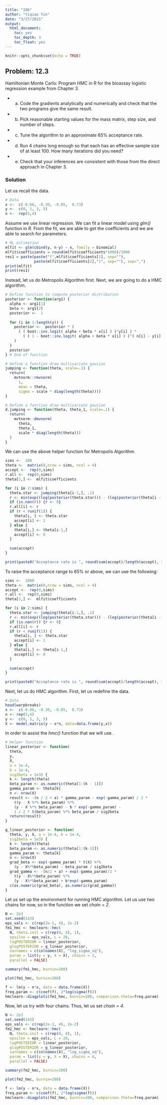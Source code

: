 ---
title: "10b"
author: "Yiqiao Yin"
date: "3/27/2021"
output:
  html_document:
    toc: yes
    toc_depth: 3
    toc_float: yes
---

```{r setup, include=FALSE}
knitr::opts_chunk$set(echo = TRUE)
```

## Problem: 12.3

Hamiltonian Monte Carlo: Program HMC in R for the bioassay logistic regression example
from Chapter 3.

- (a) Code the gradients analytically and numerically and check that the two programs give
the same result.
- (b) Pick reasonable starting values for the mass matrix, step size, and number of steps.
- (c) Tune the algorithm to an approximate 65% acceptance rate.
- (d) Run 4 chains long enough so that each has an effective sample size of at least 100.
How many iterations did you need?
- (e) Check that your inferences are consistent with those from the direct approach in
Chapter 3.

### Solution

Let us recall the data.

```{r}
# Data
x <-  c(-0.86, -0.30, -0.05,  0.73)
y <-  c(0, 1, 3, 5)
n <-  rep(5,4)
```

Assume we use linear regression. We can fit a linear model using *glm()* function in *R*. From the fit, we are able to get the coefficients and we are able to search for parameters.

```{r}
# ML estimation
mlfit <- glm(cbind(y, n-y) ~ x, family = binomial)
mlfit$coefficients = round(mlfit$coefficients*1000)/1000
res1 = paste(paste("(",mlfit$coefficients[1], sep=""),
             paste(mlfit$coefficients[2],")", sep=""), sep=",")
print(mlfit)
print(res1)
```

Instead, let us do Metropolis Algorithm first. Next, we are going to do a HMC algorithm.

```{r}
# Define function to compute posterior distribution
posterior <- function(arg1) {
  alpha <- arg1[1]
  beta <- arg1[2]
  posterior <-  1
  
  for (i in 1:length(y)) {
    posterior <-  posterior * ( 
      ( ( boot::inv.logit( alpha + beta * x[i] ) )^y[i] ) *
        ( ( 1 - boot::inv.logit( alpha + beta * x[i] ) )^( n[i] - y[i] ) )
    )
  }
  posterior
} # End of function

# Define a function draw multivariate gausian
jumping <- function(theta, scale=.1) {
  return(
    mvtnorm::rmvnorm(
      1,
      mean = theta,
      sigma = scale * diag(length(theta))))
}

# Define a function draw multivariate gausian
d.jumping <- function(theta, theta_1, scale=.1) {
  return(
    mvtnorm::dmvnorm(
      theta,
      theta_1,
      scale * diag(length(theta)))
  )
}
```

We can use the above helper function for Metropolis Algorithm. 

```{r}
sims <-  100
theta <-  matrix(0,nrow = sims, ncol = 4)
accept <-  rep(0,sims)
r.all <-  rep(0,sims)
theta[1,] <-  mlfit$coefficients

for (i in 2:sims) {
  theta.star <- jumping(theta[i-1,], .1)
  r <- min(exp((log(posterior(theta.star))) - (log(posterior(theta[i - 1, ])))), 1)
  if (is.nan(r)) {r <- 0}
  r.all[i] <- r 
  if (r < runif(1)) {
    theta[i, ] <- theta.star
    accept[i] <- 1
  } else {
    theta[i,] <- theta[i-1,]
    accept[i] <- 0
  }
  
  sum(accept)
}

print(paste0("Acceptance rate is ", round(sum(accept)/length(accept), 3)))
```

To raise the acceptance range to 65\% or above, we can use the following:

```{r}
sims <-  1000
theta <-  matrix(0,nrow = sims, ncol = 4)
accept <-  rep(0,sims)
r.all <-  rep(0,sims)
theta[1,] <-  mlfit$coefficients

for (i in 2:sims) {
  theta.star <- jumping(theta[i-1,], .1)
  r <- min(exp((log(posterior(theta.star))) - (log(posterior(theta[i - 1, ])))), 1)
  if (is.nan(r)) {r <- 0}
  r.all[i] <- r 
  if (r < runif(1)) {
    theta[i, ] <- theta.star
    accept[i] <- 1
  } else {
    theta[i,] <- theta[i-1,]
    accept[i] <- 0
  }
  
  sum(accept)
}

print(paste0("Acceptance rate is ", round(sum(accept)/length(accept), 3)))
```
Next, let us do HMC algorithm. First, let us redefine the data.

```{r}
# Data
head(warpbreaks)
x <-  c(-0.86, -0.30, -0.05,  0.73)
n <- rep(5,4)
y <-  c(0, 1, 3, 5)
X <- model.matrix(y ~ x*n, data=data.frame(y,x))
```

In order to assist the *hmc()* function that we will use.

```{r}
# Helper function
linear_posterior <- function(
  theta,
  y,
  X,
  a = 1e-4,
  b = 1e-4,
  sig2beta = 1e3) {
  k <- length(theta)
  beta_param <- as.numeric(theta[1:(k - 1)])
  gamma_param <- theta[k]
  n <- nrow(X)
  result <- -(n / 2 + a) * gamma_param - exp(-gamma_param) / 2 *
    t(y - X %*% beta_param) %*%
    (y - X %*% beta_param) - b * exp(-gamma_param) -
    1 / 2 * t(beta_param) %*% beta_param / sig2beta
  return(result)
}

g_linear_posterior <- function(
  theta, y, X, a = 1e-4, b = 1e-4,
  sig2beta = 1e3) {
  k <- length(theta)
  beta_param <- as.numeric(theta[1:(k-1)])
  gamma_param <- theta[k]
  n <- nrow(X)
  grad_beta <- exp(-gamma_param) * t(X) %*%
    (y - X%*%beta_param) - beta_param / sig2beta
  grad_gamma <- -(n/2 + a) + exp(-gamma_param)/2 *
    t(y - X%*%beta_param) %*%
    (y - X%*%beta_param) + b*exp(-gamma_param)
  c(as.numeric(grad_beta), as.numeric(grad_gamma))
}
```

Let us set up the environment for running HMC algorithm. Let us use two chains for now, so in the function we set *chain = 2*.

```{r}
N <- 2e3
set.seed(143)
eps_vals <- c(rep(2e-1, 4), 2e-2)
fm1_hmc <- hmclearn::hmc(
  N, theta.init = c(rep(0, 4), 1),
  epsilon = eps_vals, L = 20,
  logPOSTERIOR = linear_posterior,
  glogPOSTERIOR = g_linear_posterior,
  varnames = c(colnames(X), "log_sigma_sq"),
  param = list(y = y, X = X), chains = 2,
  parallel = FALSE)
```

```{r}
summary(fm1_hmc, burnin=200)
```

```{r}
plot(fm1_hmc, burnin=200)
```

```{r}
f <- lm(y ~ n*x, data = data.frame(X))
freq.param <- c(coef(f), 2*log(sigma(f)))
hmclearn::diagplots(fm1_hmc, burnin=200, comparison.theta=freq.param)
```

Now, let us try with four chains. Thus, let us set *chain = 4*.

```{r}
N <- 2e3
set.seed(143)
eps_vals <- c(rep(2e-1, 4), 2e-2)
fm2_hmc <- hmclearn::hmc(
  N, theta.init = c(rep(0, 4), 1),
  epsilon = eps_vals, L = 20,
  logPOSTERIOR = linear_posterior,
  glogPOSTERIOR = g_linear_posterior,
  varnames = c(colnames(X), "log_sigma_sq"),
  param = list(y = y, X = X), chains = 4,
  parallel = FALSE)
```

```{r}
summary(fm2_hmc, burnin=200)
```

```{r}
plot(fm2_hmc, burnin=200)
```

```{r}
f <- lm(y ~ n*x, data = data.frame(X))
freq.param <- c(coef(f), 2*log(sigma(f)))
hmclearn::diagplots(fm2_hmc, burnin=200, comparison.theta=freq.param)
```
